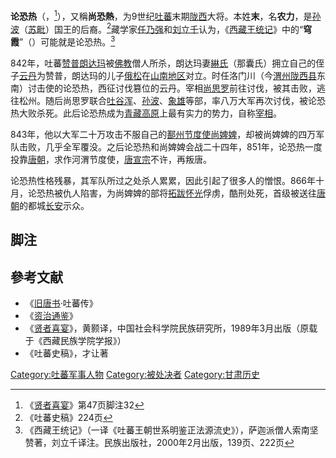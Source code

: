 '''论恐热'''（{{Bo|z=བློན་ཁྲོམ་བཞེར་|w=bLon Khrom brZhe}}，<ref>《[[贤者喜宴|贤者喜宴]]》第47页脚注32</ref>{{bd|？||866年||}}），又稱'''尚恐熱'''，为9世纪[[吐蕃|吐蕃]]末期[[陇西|陇西]]大将。本姓'''末'''，名'''农力'''，是[[孙波|孙波]]（[[苏毗|苏毗]]）国王的后裔。<ref>《吐蕃史稿》224页</ref>藏学家[[任乃强|任乃强]]和[[刘立千|刘立千]]认为，《[[西藏王统记|西藏王统记]]》中的“'''穹霞'''”（{{bo|z=ཁྱུང་ཞགས}}）可能就是论恐热。<ref>《西藏王统记》（一译《吐蕃王朝世系明鉴正法源流史》），萨迦派僧人索南坚赞著，刘立千译注。民族出版社，2000年2月出版，139页、222页</ref>

842年，吐蕃[[赞普|赞普]][[朗达玛|朗达玛]]被[[佛教|佛教]]僧人所杀，朗达玛妻[[綝氏|綝氏]]（那囊氏）拥立自己的侄子[[安达·云丹|云丹]]为赞普，朗达玛的儿子[[俄松|俄松]]在[[山南地区|山南地区]]对立。时任洛门川（今[[渭州|渭州]][[陇西县|陇西县]]东南）讨击使的论恐热，西征讨伐篡位的云丹。宰相[[尚思罗|尚思罗]]前往讨伐，被其击败，逃往松州。随后尚思罗联合[[吐谷浑|吐谷浑]]、[[孙波|孙波]]、[[象雄|象雄]]等部，率八万大军再次讨伐，被论恐热大败杀死。此后论恐热成为[[青藏高原|青藏高原]]上最有实力的势力，自称[[宰相|宰相]]。

843年，他以大军二十万攻击不服自己的[[鄯州|鄯州]][[节度使|节度使]][[尚婢婢|尚婢婢]]，却被尚婢婢的四万军队击败，几乎全军覆没。之后论恐热和尚婢婢会战二十四年，851年，论恐热一度投靠[[唐朝|唐朝]]，求作河渭节度使，[[唐宣宗|唐宣宗]]不许，再叛唐。

论恐热性格残暴，其军队所过之处杀人累累，因此引起了很多人的憎恨。866年十月，论恐热被仇人陷害，为尚婢婢的部将[[拓跋怀光|拓跋怀光]]俘虏，酷刑处死，首级被送往[[唐朝|唐朝]]的都城[[长安|长安]]示众。
==脚注==
{{reflist}}
==參考文献==
*《[[旧唐书|旧唐书]]·吐蕃传》
*《[[资治通鉴|资治通鉴]]》
*《[[贤者喜宴|贤者喜宴]]》，黄颢译，中国社会科学院民族研究所，1989年3月出版（原载于《西藏民族学院学报》）
*《吐蕃史稿》，才让著 

[[Category:吐蕃军事人物|Category:吐蕃军事人物]]
[[Category:被处决者|Category:被处决者]]
[[Category:甘肃历史|Category:甘肃历史]]
